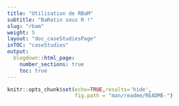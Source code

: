 ---
title: "Utilisation de RBaM"
subtitle: "BaRatin sous R !"
slug: "rbam"
weight: 5
layout: "doc_caseStudiesPage"
inTOC: "caseStudies"    
output:
  blogdown::html_page:
    number_sections: true
    toc: true
---

```{r setup, include=FALSE}
knitr::opts_chunk$set(echo=TRUE,results='hide',
                      fig.path = "man/readme/README-")
```

